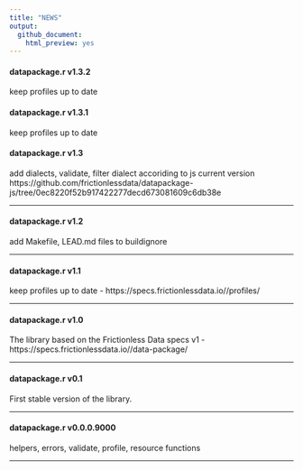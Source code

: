 ```yaml
---
title: "NEWS"
output: 
  github_document:
    html_preview: yes
---
```

#### datapackage.r v1.3.2

keep profiles up to date

#### datapackage.r v1.3.1

keep profiles up to date

#### datapackage.r v1.3

add dialects, validate, filter dialect accoriding to js current version https://github.com/frictionlessdata/datapackage-js/tree/0ec8220f52b917422277decd673081609c6db38e

----------------------------------------------------------------

#### datapackage.r v1.2

add Makefile, LEAD.md files to buildignore

----------------------------------------------------------------

#### datapackage.r v1.1

keep profiles up to date  - https://specs.frictionlessdata.io//profiles/

----------------------------------------------------------------

#### datapackage.r v1.0

The library based on the Frictionless Data specs v1 - https://specs.frictionlessdata.io//data-package/

----------------------------------------------------------------

#### datapackage.r v0.1

First stable version of the library.

----------------------------------------------------------------

#### datapackage.r v0.0.0.9000

helpers, errors, validate, profile, resource functions

----------------------------------------------------------------